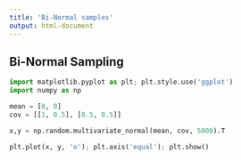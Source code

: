 ```yaml
---
title: 'Bi-Normal samples'
output: html-document
---
```



## Bi-Normal Sampling

```python
import matplotlib.pyplot as plt; plt.style.use('ggplot')
import numpy as np

mean = [0, 0]
cov = [[1, 0.5], [0.5, 0.5]]

x,y = np.random.multivariate_normal(mean, cov, 5000).T

plt.plot(x, y, 'o'); plt.axis('equal'); plt.show()
```